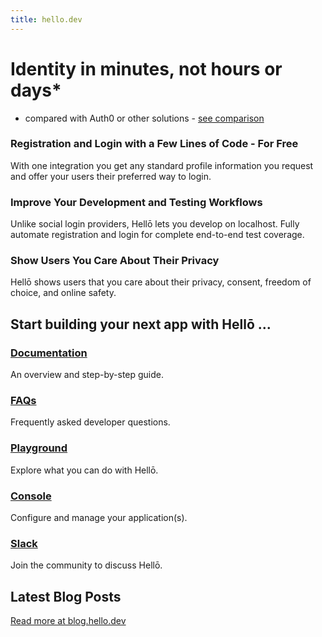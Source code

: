 ```yaml
---
title: hello.dev
---
```


# Identity in minutes, not hours or days*
* compared with Auth0 or other solutions - [see comparison](/docs/comparison)

### Registration and Login with a Few Lines of Code - For Free
With one integration you get any standard profile information you request and offer your users their preferred way to login.

### Improve Your Development and Testing Workflows
Unlike social login providers, Hellō lets you develop on localhost. Fully automate registration and login for complete end-to-end test coverage.

### Show Users You Care About Their Privacy
Hellō shows users that you care about their privacy, consent, freedom of choice, and online safety.

## Start building your next app with Hellō ...

### [Documentation](/docs)
An overview and step-by-step guide.

### [FAQs](/faqs)
Frequently asked developer questions.

### [Playground](https://playground.hello.dev/)
Explore what you can do with Hellō.

### [Console](https://console.hello.coop/)
Configure and manage your application(s).

### [Slack](https://join.slack.com/t/hello-community/shared_invite/zt-1eccnd2np-qJoOWBkHGnpxvBpCTtaH9g)
Join the community to discuss Hellō.

## Latest Blog Posts
[Read more at blog.hello.dev](https://blog.hello.dev)